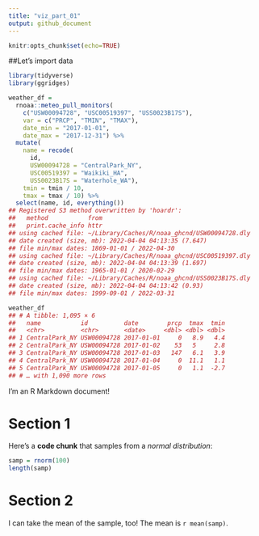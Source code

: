 ```yaml
---
title: "viz_part_01"
output: github_document
---
```


```r
knitr:opts_chunk$set(echo=TRUE)
```

##Let's import data

```r
library(tidyverse)
library(ggridges)

weather_df = 
  rnoaa::meteo_pull_monitors(
    c("USW00094728", "USC00519397", "USS0023B17S"),
    var = c("PRCP", "TMIN", "TMAX"), 
    date_min = "2017-01-01",
    date_max = "2017-12-31") %>%
  mutate(
    name = recode(
      id, 
      USW00094728 = "CentralPark_NY", 
      USC00519397 = "Waikiki_HA",
      USS0023B17S = "Waterhole_WA"),
    tmin = tmin / 10,
    tmax = tmax / 10) %>%
  select(name, id, everything())
## Registered S3 method overwritten by 'hoardr':
##   method           from
##   print.cache_info httr
## using cached file: ~/Library/Caches/R/noaa_ghcnd/USW00094728.dly
## date created (size, mb): 2022-04-04 04:13:35 (7.647)
## file min/max dates: 1869-01-01 / 2022-04-30
## using cached file: ~/Library/Caches/R/noaa_ghcnd/USC00519397.dly
## date created (size, mb): 2022-04-04 04:13:39 (1.697)
## file min/max dates: 1965-01-01 / 2020-02-29
## using cached file: ~/Library/Caches/R/noaa_ghcnd/USS0023B17S.dly
## date created (size, mb): 2022-04-04 04:13:42 (0.93)
## file min/max dates: 1999-09-01 / 2022-03-31

weather_df
## # A tibble: 1,095 × 6
##   name           id          date        prcp  tmax  tmin
##   <chr>          <chr>       <date>     <dbl> <dbl> <dbl>
## 1 CentralPark_NY USW00094728 2017-01-01     0   8.9   4.4
## 2 CentralPark_NY USW00094728 2017-01-02    53   5     2.8
## 3 CentralPark_NY USW00094728 2017-01-03   147   6.1   3.9
## 4 CentralPark_NY USW00094728 2017-01-04     0  11.1   1.1
## 5 CentralPark_NY USW00094728 2017-01-05     0   1.1  -2.7
## # … with 1,090 more rows
```

I'm an R Markdown document! 

# Section 1

Here's a **code chunk** that samples from 
a _normal distribution_:

```r
samp = rnorm(100)
length(samp)
```

# Section 2

I can take the mean of the sample, too!
The mean is `r mean(samp)`.